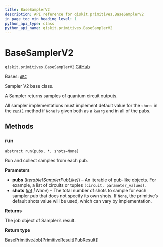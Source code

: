 ```yaml
---
title: BaseSamplerV2
description: API reference for qiskit.primitives.BaseSamplerV2
in_page_toc_min_heading_level: 1
python_api_type: class
python_api_name: qiskit.primitives.BaseSamplerV2
---
```


# BaseSamplerV2

<span id="qiskit.primitives.BaseSamplerV2" />

`qiskit.primitives.BaseSamplerV2` [GitHub](https://github.com/qiskit/qiskit/tree/main/qiskit/primitives/base/base_sampler.py "view source code")

Bases: [`ABC`](https://docs.python.org/3/library/abc.html#abc.ABC "(in Python v3.12)")

Sampler V2 base class.

A Sampler returns samples of quantum circuit outputs.

All sampler implementations must implement default value for the `shots` in the [`run()`](#qiskit.primitives.BaseSamplerV2.run "qiskit.primitives.BaseSamplerV2.run") method if `None` is given both as a `kwarg` and in all of the pubs.

## Methods

### run

<span id="qiskit.primitives.BaseSamplerV2.run" />

`abstract run(pubs, *, shots=None)`

Run and collect samples from each pub.

**Parameters**

*   **pubs** (*Iterable\[SamplerPubLike]*) – An iterable of pub-like objects. For example, a list of circuits or tuples `(circuit, parameter_values)`.
*   **shots** ([*int*](https://docs.python.org/3/library/functions.html#int "(in Python v3.12)") *| None*) – The total number of shots to sample for each sampler pub that does not specify its own shots. If `None`, the primitive’s default shots value will be used, which can vary by implementation.

**Returns**

The job object of Sampler’s result.

**Return type**

[BasePrimitiveJob](qiskit.primitives.BasePrimitiveJob "qiskit.primitives.BasePrimitiveJob")\[[PrimitiveResult](qiskit.primitives.PrimitiveResult "qiskit.primitives.PrimitiveResult")\[[PubResult](qiskit.primitives.PubResult "qiskit.primitives.PubResult")]]

